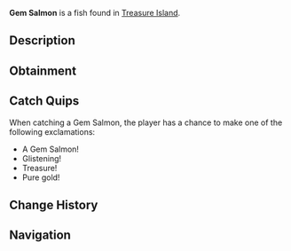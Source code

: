 {{FishInfobox
|image          = Gem Salmon.png
|rarity         = Common
|sea            = Second Sea
|location       = [[Treasure Island]]
|sublocation    = 
|sources        = Fishing Rod
|radar_location = 
|xp             = 975
|weather        = 
|time           = 
|season         = 
|bait           = Flakes
|base_weight    = 11
|base_value     = 1100
|weight_range   = 8
|base_chance    = 100
|base_resil     = 102
}}
'''Gem Salmon''' is a {{Rarity|Common}} fish found in [[Treasure Island]].

== Description ==
{{Description|A radiant fish shimmering with the glow of buried ocean gems.|Bestiary Entry}}

== Obtainment ==
{{Description|Hidden where treasure resides.|Bestiary Hint}}
{{Fish Availability|
Treasure Island
|top_rods      = 
Training Rod\115655.49\327242.43;
Free Spirit Rod\114730.86\96134.37;
Flimsy Rod\113182.43\98661.55;
Azure Of Lagoon\110777.54\118445.19;
Carrot Rod\99220.89\102375.65;
Fungal Rod\79614.34\79079.28;
Friendly Rod\99071.66\111493.5;
Frog Rod\96352.58\106584.17;
Firefly Rod\98486.68\104259.26;
Blazebringer Rod\97892.46\102720.71;
Astralhook Rod\97393.39\6346.16;
Verdant Shear Rod\97349.93\95391.11;
Trident Rod\94535.53\87136.89;
No-Life Rod\84627.3\79395.17;
Seraphic Rod\82024.47\74400.86;
Ethereal Prism Rod\81861.38\76927.38;
Challenger's Rod\81719.27\76372.97;
Depthseeker Rod\79669.89\76852.14;
Avalanche Rod\79324.21\76626.59;
Rod Of The Forgotten Fang\79142.99\72015.65;
Volcanic Rod\78844.27\74799.14;
Rod Of The Depths\78630.74\72314.08;
Zeus Rod\78593.74\74561.47;
Rod Of The Exalted One\78444.78\70487.46;
Steady Rod\64665.49\65058.82
|recommended   = Free Spirit Rod
}}

== Catch Quips ==
When catching a Gem Salmon, the player has a chance to make one of the following exclamations:
* A Gem Salmon!
* Glistening!
* Treasure!
* Pure gold!

== Change History ==
{{Change History|{{subst:Current Version}}}}

== Navigation ==
{{Fish Navbox|Treasure Island}}